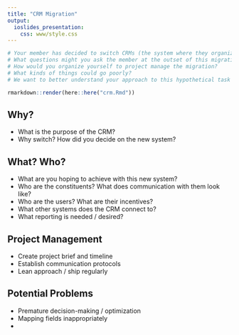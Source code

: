 ```yaml
---
title: "CRM Migration"
output:
  ioslides_presentation:
    css: www/style.css
---
```


```r

# Your member has decided to switch CRMs (the system where they organize their email list, events, and other volunteer information). They have asked for TMC’s support to complete this work. Please outline:
# What questions might you ask the member at the outset of this migration?
# How would you organize yourself to project manage the migration?
# What kinds of things could go poorly?
# We want to better understand your approach to this hypothetical task and we will discuss during our call. You will have 5 minutes to outline your process, feel free to come with any tools (Asana, Trello, etc), documentation (1 pager), spreadsheet, Powerpoint or anything you may need to support the conversation. You will be able to share your screen.
```

```r

rmarkdown::render(here::here("crm.Rmd"))

```
## Why? 

* What is the purpose of the CRM? 
* Why switch? How did you decide on the new system? 

## What? Who? 

* What are you hoping to achieve with this new system? 
* Who are the constituents? What does communication with them look like? 
* Who are the users? What are their incentives? 
* What other systems does the CRM connect to? 
* What reporting is needed / desired? 

## Project Management

* Create project brief and timeline
* Establish communication protocols 
* Lean approach / ship regularly

## Potential Problems

* Premature decision-making / optimization
* Mapping fields inappropriately
* 
